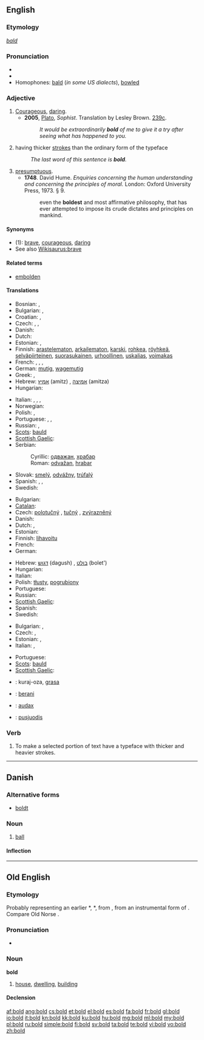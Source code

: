 {{wikipedia|dab=bold (disambiguation)|bold}}
==English==

===Etymology===
{{etyl|ang}} ''[[bald]]''

===Pronunciation===
* {{audio|en-us-bold.ogg|Audio (US)}}
* {{rhymes|əʊld}}
* Homophones: [[bald]] (''in some US dialects''), [[bowl]]ed

===Adjective===
{{wikipedia|bold|bold (typography)}}
{{en-adj|er}}

# [[courageous|Courageous]], [[daring]].
#* '''2005''', [[w:Plato|Plato]], ''Sophist''.  Translation by Lesley Brown. [[w:Stephanus pagination|239c]].
#*: ''It would be extraordinarily '''bold''' of me to give it a try after seeing what has happened to you.''
# {{context|of a typeface}} having thicker [[stroke]]s than the ordinary form of the typeface
#: ''The last word of this sentence is '''bold'''.''
# [[presumptuous]].
#* '''1748'''.  David Hume.  ''Enquiries concerning the human understanding and concerning the principles of moral.'' London: Oxford University Press, 1973.  § 9.
#*: even the '''boldest''' and most affirmative philosophy, that has ever attempted to impose its crude dictates and principles on mankind.

====Synonyms====
* (1): [[brave]], [[courageous]], [[daring]]
* See also [[Wikisaurus:brave]]

====Related terms====
* [[embolden]]

====Translations====
{{trans-top|courageous, daring}}
* Bosnian: {{t-|bs|odvažan}}, {{t-|bs|hrabar}}
* Bulgarian: {{t+|bg|смел}},  {{t+|bg|храбър}}
* Croatian: {{t+|hr|odvažan|alt=ȍdvāžan}}, {{t+|hr|hrabar|alt=hrábar}}
* Czech: {{t+|cs|odvážný|m}}, {{t-|cs|smělý|m}}, {{t-|cs|troufalý|m}}
* Danish: {{t-|da|modig}}
* Dutch: {{t+|nl|moedig}}
* Estonian: {{t|et|julge}},  {{t-|et|vahva}}
* Finnish: [[arastelematon]], [[arkailematon]], [[karski]], [[rohkea]], [[röyhkeä]], [[selväpiirteinen]], [[suorasukainen]], [[urhoollinen]], [[uskalias]], [[voimakas]]
* French: {{t+|fr|courageux}}, {{t+|fr|hardi}}, {{t+|fr|audacieux}}, {{t+|fr|effronté}}
* German: [[mutig]], [[wagemutig]]
* Greek: {{t+|el|τολμηρός}}, {{t+|el|θαρραλέος}}
* Hebrew: [[אמיץ]] (amitz) {{m}}, [[אמיצה]] (amitza) {{f}}
* Hungarian: {{t+|hu|bátor}}
{{trans-mid}}
* Italian: {{t+|it|sfrontato}}, {{t-|it|ardito}}, {{t+|it|audace}},  {{t+|it|coraggioso}}
* Norwegian: {{t+|no|modig}}
* Polish: {{t+|pl|odważny}}, {{t+|pl|śmiały}}
* Portuguese: {{t+|pt|corajoso}}, {{t+|pt|bravo}}, {{t+|pt|audacioso}}
* Russian: {{t+|ru|смелый}}, {{t+|ru|храбрый}}
* [[Scots]]: [[bauld]]
* [[Scottish Gaelic]]: {{t-|gd|dàna|xs=Scottish Gaelic}}
* Serbian:
*: Cyrillic: [[одважан]], [[храбар]]
*: Roman: [[odvažan]], [[hrabar]]
* Slovak: [[smelý]], [[odvážny]], [[trúfalý]]
* Spanish: {{t-|es|audaz}}, {{t-|es|intrépido}}, {{t-|es|atrevido}}
* Swedish: {{t+|sv|modig}}
{{trans-bottom}}

{{trans-top|having thicker strokes than the ordinary form of the typeface}}
* Bulgarian: {{t+|bg|черен}}
* [[Catalan]]: {{t|ca|negreta|f}}
* Czech: [[polotučný]] {{m}}, [[tučný]] {{m}}, [[zvýrazněný]] {{m}}
* Danish: {{t-|da|fed}}
* Dutch: {{t+|nl|vet}}, {{t-|nl|vetgedrukt}}
* Estonian: {{t-|et|paks}}
* Finnish: [[lihavoitu]]
* French: {{t+|fr|gras}}
* German: {{t+|de|fett}}
{{trans-mid}}
* Hebrew: [[דגוש]] (dagush) {{m}}, [[בולט]] (bolet') {{m}}
* Hungarian: {{t+|hu|kövér}}
* Italian: {{t-|it|grassetto}}
* Polish: [[tłusty]], [[pogrubiony]]
* Portuguese: {{t-|pt|negrito}}
* Russian: {{t+|ru|жирный}}
* [[Scottish Gaelic]]: {{t-|gd|trom|xs=Scottish Gaelic}}
* Spanish: {{t+|es|negrita}}
* Swedish: {{t+|sv|fet}}
{{trans-bottom}}

{{trans-top|presumptuous}}
* Bulgarian: {{t+|bg|дързък}},  {{t+|bg|самоуверен}}
* Czech: {{t-|cs|troufalý|m}}, {{t-|cs|drzý|m}}
* Estonian: {{t|et|jultunud}},  {{t|et|häbematu}}
* Italian: {{t+|it|sfrontato}},  {{t+|it|sfacciato}}
{{trans-mid}}
* Portuguese: {{t+|pt|presunçoso|m}}
* [[Scots]]: [[bauld]]
* [[Scottish Gaelic]]: {{t-|gd|dàna|xs=Scottish Gaelic}}
{{trans-bottom}}

{{checktrans-top}}
* {{ttbc|io}}: kuraj-oza, [[grasa]]
* {{ttbc|id}}: [[:id:berani|berani]]
* {{ttbc|la}}: [[audax]]
* {{ttbc|lt}}: [[pusjuodis]]
{{trans-bottom}}

===Verb===
{{en-verb}}

# To make a selected portion of text have a typeface with thicker and heavier strokes.

----

==Danish==
{{wikipedia|lang=da|Bold}}

===Alternative forms===
* {{qualifier|archaic}} [[boldt]]

===Noun===
{{da-noun|en|e}}

# [[ball]]

====Inflection====
{{da-noun-infl|en|e}}

----

==Old English==

===Etymology===
Probably representing an earlier *{{term||bodl}}, *{{term||boþl}}, from {{proto|Germanic|boþlo-|lang=ang}}, from an instrumental form of {{proto|Germanic|bu-|to dwell|lang=ang|head=}}.  Compare Old Norse {{term|ból}}.

===Pronunciation===
* {{IPA|/bold/|lang=ang}}

===Noun===
'''bold''' {{n}}

# [[house]], [[dwelling]], [[building]]

====Declension====
{{ang-decl-noun|bold|bold|bold|bold|boldes|bolda|bolde|boldum}}

[[af:bold]]
[[ang:bold]]
[[cs:bold]]
[[et:bold]]
[[el:bold]]
[[es:bold]]
[[fa:bold]]
[[fr:bold]]
[[gl:bold]]
[[io:bold]]
[[it:bold]]
[[kn:bold]]
[[kk:bold]]
[[ku:bold]]
[[hu:bold]]
[[mg:bold]]
[[ml:bold]]
[[my:bold]]
[[pl:bold]]
[[ru:bold]]
[[simple:bold]]
[[fi:bold]]
[[sv:bold]]
[[ta:bold]]
[[te:bold]]
[[vi:bold]]
[[vo:bold]]
[[zh:bold]]